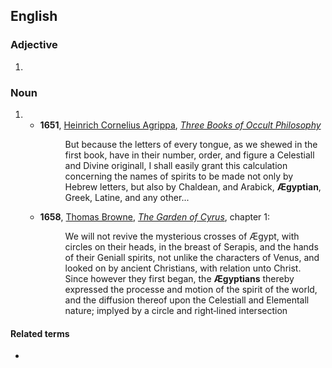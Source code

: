 ==English==

===Adjective===
{{en-adj|-}}

# {{obsolete spelling of|en|Egyptian}}

===Noun===
{{en-noun}}

# {{obsolete spelling of|en|Egyptian}}
#* '''1651''', [[w:Heinrich Cornelius Agrippa|Heinrich Cornelius Agrippa]], ''[[w:Three Books of Occult Philosophy|Three Books of Occult Philosophy]]''
#*:But because the letters of every tongue, as we shewed in the first book, have in their number, order, and figure a Celestiall and Divine originall, I shall easily grant this calculation concerning the names of spirits to be made not only by Hebrew letters, but also by Chaldean, and Arabick, '''Ægyptian''', Greek, Latine, and any other...
#* '''1658''', [[w:Thomas Browne|Thomas Browne]], ''[[s:The Garden of Cyrus|The Garden of Cyrus]]'', chapter 1:
#*: We will not revive the mysterious crosses of Ægypt, with circles on their heads, in the breast of Serapis, and the hands of their Geniall spirits, not unlike the characters of Venus, and looked on by ancient Christians, with relation unto Christ. Since however they first began, the '''Ægyptians''' thereby expressed the processe and motion of the spirit of the world, and the diffusion thereof upon the Celestiall and Elementall nature; implyed by a circle and right‐lined intersection

====Related terms====
* {{l|en|Ægypt}}